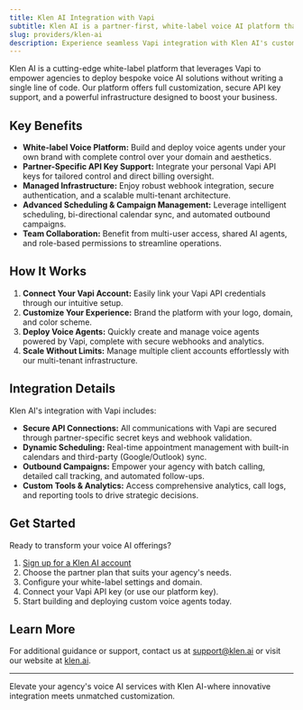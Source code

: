 ```yaml
---
title: Klen AI Integration with Vapi
subtitle: Klen AI is a partner-first, white-label voice AI platform that transforms your agency's voice capabilities.
slug: providers/klen-ai
description: Experience seamless Vapi integration with Klen AI's customizable voice platform-fully branded, secure, and built for agencies.
---
```


Klen AI is a cutting-edge white-label platform that leverages Vapi to empower agencies to deploy bespoke voice AI solutions without writing a single line of code. Our platform offers full customization, secure API key support, and a powerful infrastructure designed to boost your business.

## Key Benefits

- **White-label Voice Platform:** Build and deploy voice agents under your own brand with complete control over your domain and aesthetics.
- **Partner-Specific API Key Support:** Integrate your personal Vapi API keys for tailored control and direct billing oversight.
- **Managed Infrastructure:** Enjoy robust webhook integration, secure authentication, and a scalable multi-tenant architecture.
- **Advanced Scheduling & Campaign Management:** Leverage intelligent scheduling, bi-directional calendar sync, and automated outbound campaigns.
- **Team Collaboration:** Benefit from multi-user access, shared AI agents, and role-based permissions to streamline operations.

## How It Works

1. **Connect Your Vapi Account:** Easily link your Vapi API credentials through our intuitive setup.
2. **Customize Your Experience:** Brand the platform with your logo, domain, and color scheme.
3. **Deploy Voice Agents:** Quickly create and manage voice agents powered by Vapi, complete with secure webhooks and analytics.
4. **Scale Without Limits:** Manage multiple client accounts effortlessly with our multi-tenant infrastructure.

## Integration Details

Klen AI's integration with Vapi includes:

- **Secure API Connections:** All communications with Vapi are secured through partner-specific secret keys and webhook validation.
- **Dynamic Scheduling:** Real-time appointment management with built-in calendars and third-party (Google/Outlook) sync.
- **Outbound Campaigns:** Empower your agency with batch calling, detailed call tracking, and automated follow-ups.
- **Custom Tools & Analytics:** Access comprehensive analytics, call logs, and reporting tools to drive strategic decisions.

## Get Started

Ready to transform your voice AI offerings?

1. [Sign up for a Klen AI account](https://klen.ai/get-started)
2. Choose the partner plan that suits your agency's needs.
3. Configure your white-label settings and domain.
4. Connect your Vapi API key (or use our platform key).
5. Start building and deploying custom voice agents today.

## Learn More

For additional guidance or support, contact us at [support@klen.ai](mailto:support@klen.ai) or visit our website at [klen.ai](https://klen.ai).

---

Elevate your agency's voice AI services with Klen AI-where innovative integration meets unmatched customization.
